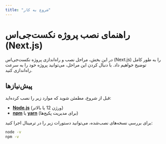 ```yaml
---
title: "شروع به کار"
---
```


# راهنمای نصب پروژه نکست‌جی‌اس (Next.js)

در این بخش، مراحل نصب و راه‌اندازی پروژه نکست‌جی‌اس (Next.js) را به طور کامل توضیح خواهیم داد. با دنبال کردن این مراحل، می‌توانید پروژه خود را به سرعت راه‌اندازی کنید.

## پیش‌نیازها

قبل از شروع، مطمئن شوید که موارد زیر را نصب کرده‌اید:

- **[Node.js](https://nodejs.org/)** (ورژن 12 یا بالاتر)
- **[npm](https://www.npmjs.com/)** یا **[yarn](https://yarnpkg.com/)** (برای مدیریت پکیج‌ها)

برای بررسی نسخه‌های نصب‌شده، می‌توانید دستورات زیر را در ترمینال اجرا کنید:

```bash
node -v
npm -v
```
